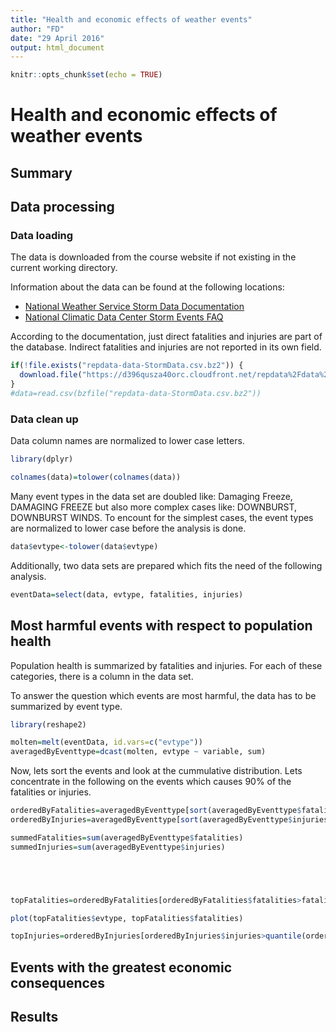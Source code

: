 ```yaml
---
title: "Health and economic effects of weather events"
author: "FD"
date: "29 April 2016"
output: html_document
---
```


```r
knitr::opts_chunk$set(echo = TRUE)
```

# Health and economic effects of weather events

## Summary

## Data processing

### Data loading

The data is downloaded from the course website if not existing in the current working directory.

Information about the data can be found at the following locations:

- [National Weather Service Storm Data Documentation](https://d396qusza40orc.cloudfront.net/repdata%2Fpeer2_doc%2Fpd01016005curr.pdf)
- [National Climatic Data Center Storm Events FAQ](https://d396qusza40orc.cloudfront.net/repdata%2Fpeer2_doc%2FNCDC%20Storm%20Events-FAQ%20Page.pdf)

According to the documentation, just direct fatalities and injuries are part of the database. Indirect fatalities and injuries are not reported in its own field.

```r
if(!file.exists("repdata-data-StormData.csv.bz2")) {
  download.file("https://d396qusza40orc.cloudfront.net/repdata%2Fdata%2FStormData.csv.bz2")
}
#data=read.csv(bzfile("repdata-data-StormData.csv.bz2"))
```

### Data clean up

Data column names are normalized to lower case letters.

```r
library(dplyr)

colnames(data)=tolower(colnames(data))
```

Many event types in the data set are doubled like: Damaging Freeze, DAMAGING FREEZE but also more complex cases like: DOWNBURST, DOWNBURST WINDS. To encount for the simplest cases, the event types are normalized to lower case before the analysis is done.

```r
data$evtype<-tolower(data$evtype)
```
  
Additionally, two data sets are prepared which fits the need of the following analysis.

```r
eventData=select(data, evtype, fatalities, injuries)
```

## Most harmful events with respect to population health

Population health is summarized by fatalities and injuries. For each of these categories, there is a column in the data set.

To answer the question which events are most harmful, the data has to be summarized by event type.

```r
library(reshape2)

molten=melt(eventData, id.vars=c("evtype"))
averagedByEventtype=dcast(molten, evtype ~ variable, sum)
```

Now, lets sort the events and look at the cummulative distribution. Lets concentrate in the following on the events which causes 90% of the fatalities or injuries.

```r
orderedByFatalities=averagedByEventtype[sort(averagedByEventtype$fatalities, index.return=T, dec=T)$ix, ]
orderedByInjuries=averagedByEventtype[sort(averagedByEventtype$injuries, index.return=T, dec=T)$ix, ]

summedFatalities=sum(averagedByEventtype$fatalities)
summedInjuries=sum(averagedByEventtype$injuries)





topFatalities=orderedByFatalities[orderedByFatalities$fatalities>fatalitiesQuantile[4],]

plot(topFatalities$evtype, topFatalities$fatalities)

topInjuries=orderedByInjuries[orderedByInjuries$injuries>quantile(orderedByInjuries$injuries, 0.9),]
```

## Events with the greatest economic consequences

## Results
